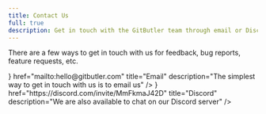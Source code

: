 ```yaml
---
title: Contact Us
full: true
description: Get in touch with the GitButler team through email or Discord for feedback, bug reports, and feature requests.
---
```



There are a few ways to get in touch with us for feedback, bug reports, feature requests, etc.

<Cards>
  <Card
    icon={<svg className="size-4" xmlns="http://www.w3.org/2000/svg" viewBox="0 0 256 256"><rect width="256" height="256" fill="none"/><line x1="108" y1="148" x2="160" y2="96" fill="none" stroke="currentColor" strokeLinecap="round" strokeLinejoin="round" strokeWidth="16"/><path d="M223.69,42.18a8,8,0,0,0-9.87-9.87l-192,58.22a8,8,0,0,0-1.25,14.93L108,148l42.54,87.42a8,8,0,0,0,14.93-1.25Z" fill="none" stroke="currentColor" strokeLinecap="round" strokeLinejoin="round" strokeWidth="16"/></svg>}
    href="mailto:hello@gitbutler.com"
    title="Email"
    description="The simplest way to get in touch with us is to email us"
  />
  <Card
    icon={<svg className="size-4" xmlns="http://www.w3.org/2000/svg" viewBox="0 0 256 256"><rect width="256" height="256" fill="none"/><circle fill="currentColor" cx="92" cy="140" r="12"/><circle fill="currentColor" cx="164" cy="140" r="12"/><path d="M153.44,73.69l5-19.63a8.1,8.1,0,0,1,9.21-6L203.69,54A8.08,8.08,0,0,1,210.23,60l29.53,116.37a8,8,0,0,1-4.55,9.24l-67,29.7a8.15,8.15,0,0,1-11-4.56L147,183.06" fill="none" stroke="currentColor" strokeLinecap="round" strokeLinejoin="round" strokeWidth="16"/><path d="M102.56,73.69l-5-19.63a8.1,8.1,0,0,0-9.21-6L52.31,54A8.08,8.08,0,0,0,45.77,60L16.24,176.35a8,8,0,0,0,4.55,9.24l67,29.7a8.15,8.15,0,0,0,11-4.56L109,183.06" fill="none" stroke="currentColor" strokeLinecap="round" strokeLinejoin="round" strokeWidth="16"/><path d="M80,78.31A178.94,178.94,0,0,1,128,72a178.94,178.94,0,0,1,48,6.31" fill="none" stroke="currentColor" strokeLinecap="round" strokeLinejoin="round" strokeWidth="16"/><path d="M176,177.69A178.94,178.94,0,0,1,128,184a178.94,178.94,0,0,1-48-6.31" fill="none" stroke="currentColor" strokeLinecap="round" strokeLinejoin="round" strokeWidth="16"/></svg>}
    href="https://discord.com/invite/MmFkmaJ42D"
    title="Discord"
    description="We are also available to chat on our Discord server"
  />
</Cards>
